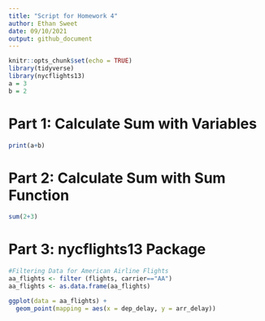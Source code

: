 ```yaml
---
title: "Script for Homework 4"
author: Ethan Sweet
date: 09/10/2021
output: github_document
---
```

```r
knitr::opts_chunk$set(echo = TRUE)
library(tidyverse)
library(nycflights13)
a = 3
b = 2
```

# Part 1: Calculate Sum with Variables

```r
print(a+b)
```

# Part 2: Calculate Sum with Sum Function

```r
sum(2+3)
```
# Part 3: nycflights13 Package
```r

#Filtering Data for American Airline Flights
aa_flights <- filter (flights, carrier=="AA")
aa_flights <- as.data.frame(aa_flights)

ggplot(data = aa_flights) +
  geom_point(mapping = aes(x = dep_delay, y = arr_delay))
```
